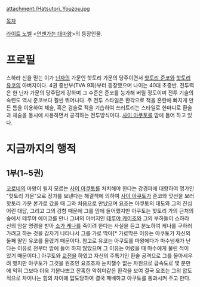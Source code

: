 attachment:/Hatsutori_Youzou.jpg

[[목차]]

[[라이트 노벨]] <[[언젠가는 대마왕]]>의 등장인물. 

= 프로필 =
스하라 신을 믿는 이가 [[닌자]]의 가문인 핫토리 가문의 당주이면서 [[핫토리 준코]]와 [[핫토리 유코]]의 아버지이다. 4권 중반부(TVA 9화)부터 등장했으며 나이는 40대 초중반. 전투력은 한 닌자 가문의 당주답게 강하며 그 수준은 준코를 능가해 버릴 정도이며 전투 기술의 숙련도 역시 준코보다 훨씬 뛰어나다. 주 전투 스타일은 환각으로 적을 혼란에 빠지게 만든 틈을 이용하여 체술, 혹은 검술로 적을 기습하여 쓰러트리는 스타일로 한마디로 환술과 체술을 동시에 사용하면서 공격하는 전투방식이다.
[[사이 아쿠토]]를 맘에 들어 하고 있다.
 
= 지금까지의 행적 =
== 1부(1~5권) ==
[[코로네]]의 마왕이 될지 모르는 [[사이 아쿠토]]를 처치해야 한다는 강경파에 대항하여 명가인 "핫토리 가문"으로 장가를 보낸다는 해결책에 의하여 [[사이 아쿠토]]가 준코와 맞선을 보러 핫토리 가문 본가로 갔을 때 그와 처음으로 만났으며 요조는 아쿠토의 태도와 그의 진심어린 대답, 그리고 그의 강함 때문에 그를 맘에 들어했지만 아쿠토는 핫토리 가의 근처의 숲에서 테루야 에이코를 만나 그녀의 아버지인 [[테루야 케이조]]와 그의 부하들이 스하라 신의 암살 명령을 받아 [[소가 케나]]를 죽이려 한다는 사실을 듣고 분노하여 케나를 구하러 가려고 하는 것을 갑자기 나타나서 그를 가로 막아[* 가로막은 이유는 아쿠토가 자신의 둘째 딸인 유코를 울렸기 때문이다. 참고로 유코는 아쿠토를 마왕에다가 마수냄새가 난다는 이유로 전부터 맘에 들어 하지 않았으며 그 이유는 어렸을 때 마수에게 물린 적이 있기 때문이다.] 아쿠토와 [[교전]]을 하였고 자신의 주특기인 환술 공격으로 그를 몰아세우려 했지만 아쿠토가 그것을 원조인 요조조차 눈치챌수 없는 차원으로 급속도로 몇 분만에 익혀 그보다 더욱 기분나쁘고 잔혹한 악취미같은 환각을 보여 결국 요조는 그의 압도적으로 차이나는 힘의 차이에 압도당하여 결국 패배하고 아쿠토를 통과시켜 주고 만다. 

